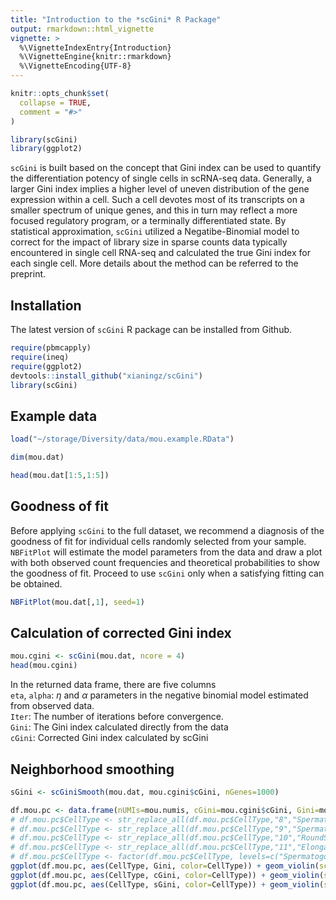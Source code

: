 ```yaml
---
title: "Introduction to the *scGini* R Package"
output: rmarkdown::html_vignette
vignette: >
  %\VignetteIndexEntry{Introduction}
  %\VignetteEngine{knitr::rmarkdown}
  %\VignetteEncoding{UTF-8}
---
```


```r
knitr::opts_chunk$set(
  collapse = TRUE,
  comment = "#>"
)
```

```r
library(scGini)
library(ggplot2)
```

`scGini` is built based on the concept that Gini index can be used to quantify the differentiation potency of single cells in scRNA-seq data. Generally, a larger Gini index implies a higher level of uneven distribution of the gene expression within a cell. Such a cell devotes most of its transcripts on a smaller spectrum of unique genes, and this in turn may reflect a more focused regulatory program, or a terminally differentiated state. By statistical approximation, `scGini` utilized a Negatibe-Binomial model to correct for the impact of library size in sparse counts data typically encountered in single cell RNA-seq and calculated the true Gini index for each single cell.
More details about the method can be referred to the preprint.

## Installation
The latest version of `scGini` R package can be installed from Github.
```r
require(pbmcapply)
require(ineq)
require(ggplot2)
devtools::install_github("xianingz/scGini")
library(scGini)
```

## Example data
```r
load("~/storage/Diversity/data/mou.example.RData")
```

```r
dim(mou.dat)
```
```r
head(mou.dat[1:5,1:5])
```


## Goodness of fit
Before applying `scGini` to the full dataset, we recommend a diagnosis of the goodness of fit for individual cells randomly selected from your sample. `NBFitPlot` will estimate the model parameters from the data and draw a plot with both observed count frequencies and theoretical probabilities to show the goodness of fit. Proceed to use `scGini` only when a satisfying fitting can be obtained.
```r
NBFitPlot(mou.dat[,1], seed=1)
```

## Calculation of corrected Gini index
```r
mou.cgini <- scGini(mou.dat, ncore = 4)
head(mou.cgini)
```
In the returned data frame, there are five columns  
`eta`,  `alpha`: $\eta$ and $\alpha$ parameters in the negative binomial model estimated from observed data.  
`Iter`: The number of iterations before convergence.  
`Gini`: The Gini index calculated directly from the data  
`cGini`: Corrected Gini index calculated by scGini  

## Neighborhood smoothing
```r
sGini <- scGiniSmooth(mou.dat, mou.cgini$cGini, nGenes=1000)
```


```r
df.mou.pc <- data.frame(nUMIs=mou.numis, cGini=mou.cgini$cGini, Gini=mou.cgini$Gini,  sGini=sGini, CellType=as.factor(mou.label))
# df.mou.pc$CellType <- str_replace_all(df.mou.pc$CellType,"8","Spermatogonia")
# df.mou.pc$CellType <- str_replace_all(df.mou.pc$CellType,"9","Spermatocyte")
# df.mou.pc$CellType <- str_replace_all(df.mou.pc$CellType,"10","RoundSpermatid")
# df.mou.pc$CellType <- str_replace_all(df.mou.pc$CellType,"11","Elongating")
# df.mou.pc$CellType <- factor(df.mou.pc$CellType, levels=c("Spermatogonia","Spermatocyte","RoundSpermatid","Elongating"))
ggplot(df.mou.pc, aes(CellType, Gini, color=CellType)) + geom_violin(scale = "width") + geom_jitter(alpha=0.3) + stat_summary(fun.data="mean_sdl", geom="pointrange", color="black")+ theme(panel.background = element_rect(fill = "white", colour = "black"), axis.text.x = element_text(angle=10, hjust = 0.6, size=10),legend.position = "none")
ggplot(df.mou.pc, aes(CellType, cGini, color=CellType)) + geom_violin(scale = "width") + geom_jitter(alpha=0.3) + stat_summary(fun.data="mean_sdl", geom="pointrange", color="black") + theme(panel.background = element_rect(fill = "white", colour = "black"), axis.text.x = element_text(angle=10, hjust = 0.6, size=10),legend.position = "none")
ggplot(df.mou.pc, aes(CellType, sGini, color=CellType)) + geom_violin(scale = "width") + geom_jitter(alpha=0.3) + stat_summary(fun.data="mean_sdl", geom="pointrange", color="black")+ theme(panel.background = element_rect(fill = "white", colour = "black"), axis.text.x = element_text(angle=10, hjust = 0.6, size=10),legend.position = "none")
```
